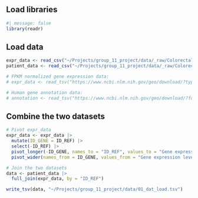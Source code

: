 ## Load libraries

```r
#| message: false
library(readr)

```

## Load data

```r
expr_data <- read_csv("~/Projects/group_11_project/data/_raw/Colorectal_Cancer_Gene_Expression_Data.csv")
patient_data <- read_csv("~/Projects/group_11_project/data/_raw/Colorectal_Cancer_Patient_Data.csv")
```

```r
# FPKM normalized gene expression data:
# expr_data <- read_tsv("https://www.ncbi.nlm.nih.gov/geo/download/?type=rnaseq_counts&acc=GSE50760&format=file&file=GSE50760_norm_counts_FPKM_GRCh38.p13_NCBI.tsv.gz")

# Human gene annotation data:
# annotation <- read_tsv("https://www.ncbi.nlm.nih.gov/geo/download/?format=file&type=rnaseq_counts&file=Human.GRCh38.p13.annot.tsv.gz")
```

## Combine the two datasets

```r
# Pivot expr_data
expr_data <- expr_data |>
  mutate(ID_GENE = ID_REF) |> 
  select(-ID_REF) |> 
  pivot_longer(-ID_GENE, names_to = "ID_REF", values_to = "Gene expression level") |> 
  pivot_wider(names_from = ID_GENE, values_from = "Gene expression level") 

# Join the two datasets
data <- patient_data |>
  full_join(expr_data, by = "ID_REF")

write_tsv(data, "~/Projects/group_11_project/data/01_dat_load.tsv")
```

